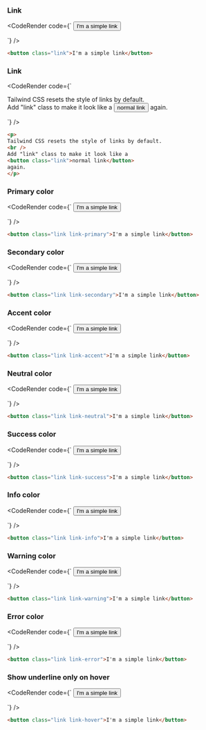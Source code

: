 
### Link

<CodeRender code={`
<button class="link">I'm a simple link</button>

`} />
  
```html
<button class="link">I'm a simple link</button>

```
### Link

<CodeRender code={`
<p>
Tailwind CSS resets the style of links by default.
<br />
Add "link" class to make it look like a
<button class="link">normal link</button>
again.
</p>

`} />

```html
<p>
Tailwind CSS resets the style of links by default.
<br />
Add "link" class to make it look like a
<button class="link">normal link</button>
again.
</p>

```
### Primary color

<CodeRender code={`
<button class="link link-primary">I'm a simple link</button>

`} />
  
```html
<button class="link link-primary">I'm a simple link</button>

```
### Secondary color

<CodeRender code={`
<button class="link link-secondary">I'm a simple link</button>

`} />
  
```html
<button class="link link-secondary">I'm a simple link</button>

```
### Accent color

<CodeRender code={`
<button class="link link-accent">I'm a simple link</button>

`} />
  
```html
<button class="link link-accent">I'm a simple link</button>

```
### Neutral color

<CodeRender code={`
<button class="link link-neutral">I'm a simple link</button>

`} />
  
```html
<button class="link link-neutral">I'm a simple link</button>

```
### Success color

<CodeRender code={`
<button class="link link-success">I'm a simple link</button>

`} />
  
```html
<button class="link link-success">I'm a simple link</button>

```
### Info color

<CodeRender code={`
<button class="link link-info">I'm a simple link</button>

`} />
  
```html
<button class="link link-info">I'm a simple link</button>

```
### Warning color

<CodeRender code={`
<button class="link link-warning">I'm a simple link</button>

`} />
  
```html
<button class="link link-warning">I'm a simple link</button>

```
### Error color

<CodeRender code={`
<button class="link link-error">I'm a simple link</button>

`} />
  
```html
<button class="link link-error">I'm a simple link</button>

```
### Show underline only on hover

<CodeRender code={`
<button class="link link-hover">I'm a simple link</button>

`} />
  
```html
<button class="link link-hover">I'm a simple link</button>

```